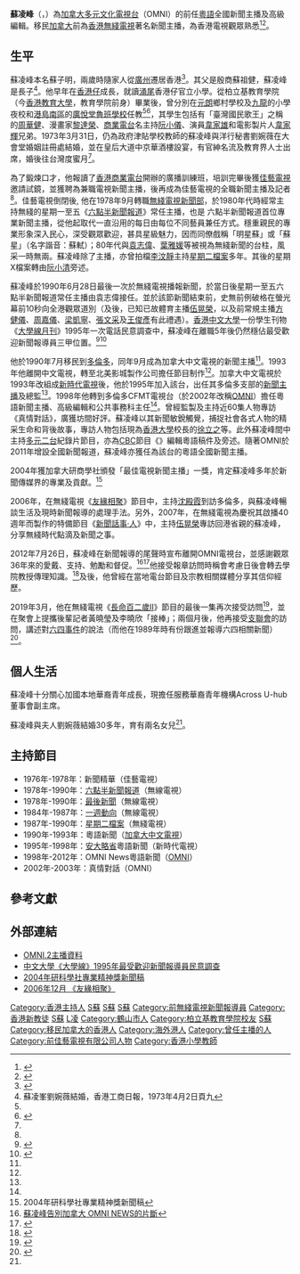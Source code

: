 {{不是|蘇浚鋒|凌峰|凌鋒}}
{{主播資訊
| 主播頭銜 = 新聞主播/ 新聞部高級編輯
| 主播姓名 = 蘇凌峰
| 綽號 = 明星蘇<ref>[[伍晃榮|伍晃榮]]，《波係圓嘅》第115頁，2005年10月初版 ISBN 962-678-297-8</ref>
| 主播照片檔案 = 
| 主播照片尺寸 = 
| 主播照片圖說 = 
| 主播英文名字 = Stanley So
| 出生日期 = {{birth date and age|1945|1|10}}
| 出生地 = {{ROC}}[[廣東|廣東]][[廣州|廣州]]
| 國籍 = {{CAN}}
| 籍貫 = [[廣東|廣東]][[鶴山|鶴山]]
| 最高學歷 = 
| 配偶 = 劉婉薇（Helen Lau）
| 信仰宗教 = [[基督教|基督教]]
| 官方網站 = 
| 備註 = 
|}}

'''蘇凌峰'''（{{lang-en|Stanley So}}，{{bd|1945年|1月10日}}）為[[加拿大|加拿大]][[多元文化電視台|多元文化電視台]]（OMNI）的前任[[粵語|粵語]]全國新聞主播及高級編輯。移民[[加拿大|加拿大]]前為[[香港|香港]][[電視廣播有限公司|無綫電視]]著名新聞主播，為香港電視觀眾熟悉<ref>{{cite news|language =中文|url =https://skypost.ulifestyle.com.hk/article/2283258/%E3%80%8A%E9%95%B7%E5%91%BD%E7%99%BE%E4%BA%8C%E6%AD%B2II%E3%80%8B%E5%B0%BE%E9%9B%86%E5%98%89%E8%B3%93%E8%B6%85%E5%B1%88%E6%A9%9F%2080%E5%B9%B4%E4%BB%A3%E6%96%B0%E8%81%9E%E7%94%B7%E7%A5%9E%E8%98%87%E5%87%8C%E5%B3%B0%E5%A4%A7%E8%B5%B7%E5%BA%95|title =《長命百二歲II》尾集嘉賓超屈機 80年代新聞男神蘇凌峰大起底|publisher =晴報|date =2019-03-01|access-date =2020-02-28|archive-url =https://web.archive.org/web/20200228125206/https://skypost.ulifestyle.com.hk/article/2283258/%E3%80%8A%E9%95%B7%E5%91%BD%E7%99%BE%E4%BA%8C%E6%AD%B2II%E3%80%8B%E5%B0%BE%E9%9B%86%E5%98%89%E8%B3%93%E8%B6%85%E5%B1%88%E6%A9%9F%2080%E5%B9%B4%E4%BB%A3%E6%96%B0%E8%81%9E%E7%94%B7%E7%A5%9E%E8%98%87%E5%87%8C%E5%B3%B0%E5%A4%A7%E8%B5%B7%E5%BA%95|archive-date =2020-02-28|dead-url =no}}</ref><ref>{{Cite web |url = https://www.heraldmonthly.ca/newspaper/web/articleView.php?date=201507&id=3907 |title = 不是明星的明星蘇凌峰 |date = 2015-07 |publisher = 號角月報加拿大版 |language = 中文 |access-date = 2021-03-17 |archive-url = https://web.archive.org/web/20210317122250/https://www.heraldmonthly.ca/newspaper/web/articleView.php?date=201507&id=3907 |archive-date = 2021-03-17 |dead-url = no }}</ref>。

==生平==
蘇凌峰本名蘇子明，兩歲時隨家人從[[廣州|廣州]]遷居香港<ref name="壹周刊">{{Cite web |title=非常人語：上善若水蘇凌峰 |date=2012-08-16 |publisher=壹周刊 }}</ref>。其父是殷商蘇祖健，蘇凌峰是長子<ref name=":0">蘇凌峯劉婉薇結婚，香港工商日報，1973年4月2日頁九</ref>。他早年在[[香港仔|香港仔]]成長，就讀[[涌尾_(香港仔)|涌尾]]香港仔官立小學。從柏立基教育學院（今[[香港教育大學|香港教育大學]]，教育學院前身）畢業後，曾分別在[[元朗|元朗]]鄉村學校及[[九龍|九龍]]的小學夜校和[[南區_(香港)|港島南區]]的[[廣悅堂魯班學校|廣悅堂魯班學校]]任教<ref name="壹周刊"/><ref name="加中時報">{{Cite web |url=http://cctimes.ca/portal/famous.do;jsessionid=EEDAFB6AC1A2E846CE67B42D8C5DA0CB?type=26&lang=big5 |title=蘇凌峰: 無心插柳 一路長紅 由為人師表轉做傳媒人的心路歷程 |accessdate=2012-07-28 |publisher=加中時報 |archive-date=2014-05-21 |archive-url=https://web.archive.org/web/20140521072236/http://cctimes.ca/portal/famous.do;jsessionid=EEDAFB6AC1A2E846CE67B42D8C5DA0CB?type=26&lang=big5 |dead-url=yes }}</ref>，其學生包括有「臺灣國民歌王」之稱的[[周華健|周華健]]、漫畫家[[黎達榮|黎達榮]]、[[商業電台|商業電台]]名主持[[阮小儀|阮小儀]]、演員[[韋家雄|韋家雄]]和電影製片人[[韋家輝|韋家輝]]兄弟。1973年3月31日，仍為政府津貼學校教師的蘇凌峰與洋行秘書劉婉薇在大會堂婚姻註冊處結婚，並在皇后大道中京華酒樓設宴，有官紳名流及教育界人士出席，婚後往台灣度蜜月<ref name=":0" />。

為了鍛煉口才，他報讀了[[香港商業電台|香港商業電台]]開辦的廣播訓練班，培訓完畢後獲[[佳藝電視|佳藝電視]]邀請試鏡，並獲聘為兼職電視新聞主播，後再成為佳藝電視的全職新聞主播及記者<ref name="加中時報" />。佳藝電視倒閉後, 他在1978年9月轉職[[無綫新聞|無綫電視新聞部]]，於1980年代時經常主持無綫的星期一至五《[[六點半新聞報道|六點半新聞報道]]》常任主播，也是 六點半新聞報道首位專業新聞主播，從他起取代一直沿用的每日由每位不同藝員兼任方式。穩重親民的專業形象深入民心，深受觀眾歡迎，甚具星級魅力，因而同僚戲稱「明星蘇」或「蘇星」（名字諧音：蘇軾）；80年代與[[袁志偉_(記者)|袁志偉]]、[[葉雅媛|葉雅媛]]等被視為無綫新聞的台柱，風采一時無兩。蘇凌峰除了主播，亦曾拍檔[[李汶靜|李汶靜]]主持[[星期二檔案|星期二檔案]]多年。其後的星期X檔案轉由[[阮小清|阮小清]]旁述。

蘇凌峰於1990年6月28日最後一次於無綫電視播報新聞，於當日後星期一至五六點半新聞報道常任主播由袁志偉接任。並於該節新聞結束前，史無前例破格在螢光幕前10秒向全港觀眾道別（及後，已知已故體育主播[[伍晃榮|伍晃榮]]，以及前常規主播[[方健儀|方健儀]]、[[周嘉儀|周嘉儀]]、[[梁凱寧|梁凱寧]]、[[張文采|張文采]]及[[王俊彥|王俊彥]]有此禮遇）。[[香港中文大學|香港中文大學]]一份學生刊物《[[大學線月刊|大學線月刊]]》1995年一次電話民意調查中，蘇凌峰在離職5年後仍然穩佔最受歡迎新聞報導員三甲位置。<ref>{{Cite journal|author= 香港中文大學新聞與傳播學院|url= http://ubeat.com.cuhk.edu.hk/ubeat_past/951101/cv100.htm|title= 專線報道 : 電視新聞報道員，新不如舊？|journal= 大學線月刊|year= 1995-11|issue= 1|language= 中文|accessdate= 2021-03-21|archive-url= https://web.archive.org/web/20190620204930/http://ubeat.com.cuhk.edu.hk/ubeat_past/951101/cv100.htm|archive-date= 2019-06-20|dead-url= no}}</ref><ref>{{Cite journal|author= 香港中文大學新聞與傳播學院|url= http://ubeat.com.cuhk.edu.hk/ubeat_past/951101/cv130.htm|title= 當選者的心聲|journal= 大學線月刊|year= 1995-11|issue= 1|language= 中文|accessdate= 2021-03-21|archive-url= https://web.archive.org/web/20210321123015/http://ubeat.com.cuhk.edu.hk/ubeat_past/951101/cv130.htm|archive-date= 2021-03-21|dead-url= no}}</ref>

他於1990年7月移民到[[多倫多|多倫多]]，同年9月成為加拿大中文電視的新聞主播<ref name="加中時報"/>。1993年他離開中文電視，轉至北美影城製作公司擔任節目制作<ref name="加中時報"/>。加拿大中文電視於1993年改組成[[新時代電視|新時代電視]]後，他於1995年加入該台，出任其多倫多支部的[[新時代電視新聞|新聞主播]]及總監<ref name="加中時報"/>。1998年他轉到多倫多CFMT電視台（於2002年改稱[[多元文化電視台|OMNI]]）擔任粵語新聞主播、高級編輯和公共事務科主任<ref name="加中時報"/>。曾經監製及主持近60集人物專訪《真情對話》，廣獲坊間好評。蘇凌峰以其新聞敏銳觸覺，捕捉社會各式人物的精采生命和背後故事，專訪人物包括現為[[香港大學|香港大學]]校長的[[徐立之|徐立之]]等。此外蘇凌峰間中主持[[多元二台|多元二台]]紀錄片節目，亦為[[加拿大國營頻道|CBC]]節目《{{link-en|加拿大：人民的歷史|Canada: A People's History}}》編輯粵語稿件及旁述。隨著OMNI於2011年增設全國新聞報道，蘇凌峰亦獲任為該台的粵語全國新聞主播。

2004年獲加拿大研商學社頒發「最佳電視新聞主播」一獎，肯定蘇凌峰多年於新聞傳媒界的專業及貢獻。<ref>2004年研科學社專業精神獎新聞稿</ref>

2006年，在無綫電視《[[友緣相聚|友緣相聚]]》節目中，主持[[沈殿霞|沈殿霞]]到訪多倫多，與蘇凌峰暢談生活及現時新聞報導的處理手法。另外，2007年，在無綫電視為慶祝其啟播40週年而製作的特備節目《[[新聞話事·人|新聞話事·人]]》中，主持[[伍晃榮|伍晃榮]]專訪回港省親的蘇凌峰，分享無綫時代點滴及新聞之事。

2012年7月26日，蘇凌峰在新聞報導的尾聲時宣布離開OMNI電視台，並感謝觀眾36年來的愛戴、支持、勉勵和督促。<ref>[http://www.facebook.com/photo.php?v=10151092842845540 蘇凌峰告別加拿大 OMNI NEWS的片斷]</ref><ref>{{YouTube|w2oe_TiNgFg|蘇凌峰退休了， 在OmniTV 的最後一天 !}}</ref>他接受報章訪問時稱會考慮日後會轉去學院教授傳理知識。<ref>{{Cite web |url=http://news.singtao.ca/toronto/2012-07-27/canada1343378317d3997941.html |title=蘇凌峰難捨第一手資訊 |accessdate=2012-07-28 |publisher=星島日報 |date=2012-07-27 |archive-url=https://web.archive.org/web/20120730104316/http://news.singtao.ca/toronto/2012-07-27/canada1343378317d3997941.html |archive-date=2012-07-30 |dead-url=yes }}</ref>及後，他曾經在當地電台節目及宗教相關媒體分享其信仰經歷。

2019年3月，他在無綫電視《[[長命百二歲|長命百二歲II]]》節目的最後一集再次接受訪問<ref>{{cite news|language =中文|url =https://ol.mingpao.com/ldy/showbiz/latest/20190301/1551454253313/%E3%80%90%E6%96%B0%E8%81%9E%E7%95%8C%E7%94%B7%E7%A5%9E%E3%80%9173%E6%AD%B2%E8%98%87%E5%87%8C%E5%B3%B0%E8%AE%8A%E8%98%87%E3%80%8C%E7%85%AE%E3%80%8D%E6%92%AD-%E8%B7%9F%E6%96%B9%E6%9D%B1%E6%98%87%E6%90%9Egag|title =73歲蘇凌峰變蘇「煮」播|publisher =明報|date =2019-03-01|access-date =2021-03-23|archive-url =https://web.archive.org/web/20190303134618/https://ol.mingpao.com/ldy/showbiz/latest/20190301/1551454253313/%E3%80%90%E6%96%B0%E8%81%9E%E7%95%8C%E7%94%B7%E7%A5%9E%E3%80%9173%E6%AD%B2%E8%98%87%E5%87%8C%E5%B3%B0%E8%AE%8A%E8%98%87%E3%80%8C%E7%85%AE%E3%80%8D%E6%92%AD-%E8%B7%9F%E6%96%B9%E6%9D%B1%E6%98%87%E6%90%9Egag|archive-date =2019-03-03|dead-url =no}}</ref>，並在聚會上提攜後輩記者黃曉瑩及李曉欣「接棒」；兩個月後，他再接受[[支聯會|支聯會]]的訪問，講述對[[六四事件|六四事件]]的說法（而他在1989年時有份跟進並報導六四相關新聞）<ref>{{cite news|language =中文|url =https://hk.appledaily.com/local/20190529/BTSY3CD32KGQEAF7D2CFFD2YKA/|title =我是記者 我的六四故事－蘇凌峰|publisher =蘋果日報|date =2019-05-29|access-date =2021-03-07|archive-url =https://web.archive.org/web/20210317125547/https://hk.appledaily.com/local/20190529/BTSY3CD32KGQEAF7D2CFFD2YKA/|archive-date =2021-03-17|dead-url =yes}}</ref>。

==個人生活==
蘇凌峰十分關心加國本地華裔青年成長，現擔任服務華裔青年機構Across U-hub董事會副主席。

蘇凌峰與夫人劉婉薇結婚30多年，育有兩名女兒<ref name="壹周刊"/>。

==主持節目==
*1976年-1978年：新聞精華（佳藝電視）
*1978年-1990年：[[六點半新聞報道|六點半新聞報道]]（無線電視）
*1978年-1990年：[[無綫電視晚間新聞|最後新聞]]（無線電視）
*1984年-1987年：[[一週動向|一週動向]]（無線電視）
*1987年-1990年：[[星期二檔案|星期二檔案]]（無綫電視）
*1990年-1993年：粵語新聞（[[新時代電視|加拿大中文電視]]）
*1995年-1998年：[[安大略省|安大略省]]粵語新聞（新時代電視）
*1998年-2012年：OMNI News粵語新聞（[[OMNI|OMNI]]）
*2002年-2003年：真情對話（OMNI）

==參考文獻==
{{Reflist}}

==外部連結==
*[https://web.archive.org/web/20110706192108/http://ontario.omninews.ca/profiles.php?language=2 OMNI.2主播資料]
*[http://www.com.cuhk.edu.hk/ubeat/951101/cv100.htm 中文大學《大學線》1995年最受歡迎新聞報導員民意調查]{{Wayback|url=http://www.com.cuhk.edu.hk/ubeat/951101/cv100.htm |date=20090804100030 }}
*[http://admin.yeehong.com/pdf/20041126_2ndproaward_launch_ch.pdf 2004年研科學社專業精神獎新聞稿]{{Wayback|url=http://admin.yeehong.com/pdf/20041126_2ndproaward_launch_ch.pdf |date=20160312173058 }}
*[http://jade.tvb.com/special/where_are_they_now/visits/26.html 2006年12月 《友緣相聚》]{{Wayback|url=http://jade.tvb.com/special/where_are_they_now/visits/26.html |date=20190606151030 }}
[[Category:香港主持人|Category:香港主持人]]
[[Category:加拿大記者|S蘇]]
[[Category:加拿大新聞報導員|S蘇]]
[[Category:华裔加拿大人|S蘇]]
[[Category:前無綫電視新聞報導員|Category:前無綫電視新聞報導員]]
[[Category:香港新教徒|Category:香港新教徒]]
[[Category:在世人物|S蘇]]
[[Category:蘇姓|L凌]]
[[Category:鶴山市人|Category:鶴山市人]]
[[Category:柏立基教育學院校友|Category:柏立基教育學院校友]]
[[Category:前新時代電視藝員|S蘇]]
[[Category:移民加拿大的香港人|Category:移民加拿大的香港人]]
[[Category:海外港人|Category:海外港人]]
[[Category:曾任主播的人|Category:曾任主播的人]]
[[Category:前佳藝電視有限公司人物|Category:前佳藝電視有限公司人物]]
[[Category:香港小學教師|Category:香港小學教師]]